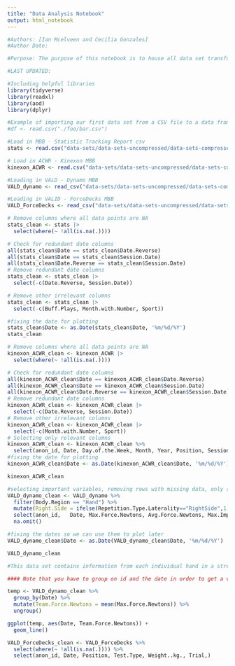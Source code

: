 ```yaml
---
title: "Data Analysis Notebook"
output: html_notebook
---
```



```r
#Authors: [Ian Mcelveen and Cecilia Gonzales]
#Author Date: 

#Purpose: The purpose of this notebook is to house all data set transformation, cleansing, visualization, statistical analysis, and note-taking for the 2025 CU Athletic Department Sports Science Internship Program

#LAST UPDATED: 

#Including helpful libraries
library(tidyverse)
library(readxl)
library(aod)
library(dplyr)

#Example of importing our first data set from a CSV file to a data frame.
#df <- read.csv("./foo/bar.csv")
```

```r
#Load in MBB - Statistic Tracking Report csv
stats <- read.csv("data-sets/data-sets-uncompressed/data-sets-compressed/Reactive Strength Index/MBB - Statistic Tracking Report.csv")

# Load in ACWR - Kinexon MBB
kinexon_ACWR <- read.csv("data-sets/data-sets-uncompressed/data-sets-compressed/Reactive Strength Index/ACWR - Kinexon MBB.csv")

#Loading in VALD - Dynamo MBB
VALD_dynamo <- read_csv("data-sets/data-sets-uncompressed/data-sets-compressed/Reactive Strength Index/VALD - Dynamo MBB.csv")

#Loading in VALID - ForceDecks MBB
VALD_ForceDecks <- read_csv("data-sets/data-sets-uncompressed/data-sets-compressed/Reactive Strength Index/VALD - ForceDecks MBB.csv")
```


```r
# Remove columns where all data points are NA
stats_clean <- stats |>
  select(where(~ !all(is.na(.))))

# Check for redundant date columns
all(stats_clean$Date == stats_clean$Date.Reverse)
all(stats_clean$Date == stats_clean$Session.Date)
all(stats_clean$Date.Reverse == stats_clean$Session.Date)
# Remove redundant date columns
stats_clean <- stats_clean |>
  select(-c(Date.Reverse, Session.Date))

# Remove other irrelevant columns
stats_clean <- stats_clean |>
  select(-c(Buff.Plays, Month.with.Number, Sport))

#fixing the date for plotting
stats_clean$Date <- as.Date(stats_clean$Date, '%m/%d/%Y')
stats_clean
```



```r
# Remove columns where all data points are NA
kinexon_ACWR_clean <- kinexon_ACWR |>
  select(where(~ !all(is.na(.))))

# Check for redundant date columns
all(kinexon_ACWR_clean$Date == kinexon_ACWR_clean$Date.Reverse)
all(kinexon_ACWR_clean$Date == kinexon_ACWR_clean$Session.Date)
all(kinexon_ACWR_clean$Date.Reverse == kinexon_ACWR_clean$Session.Date)
# Remove redundant date columns
kinexon_ACWR_clean <- kinexon_ACWR_clean |>
  select(-c(Date.Reverse, Session.Date))
# Remove other irrelevant columns
kinexon_ACWR_clean <- kinexon_ACWR_clean |>
  select(-c(Month.with.Number, Sport))
# Selecting only relevant columns
kinexon_ACWR_clean <- kinexon_ACWR_clean %>%
  select(anon_id, Date, Day.of.the.Week, Month, Year, Position, Session.Type, Session.Description, Practice.Classification, Last.7.Day.Acceleration.Load, Today.s.Acceleration.Load, Acceleration.Load.ACWR, Acceleration.Load.EWMA.ACWR, Acute.Total.Acceleration.Load, Acute.Total.Acceleration.Load.EWMA, Chronic.Total.Acceleration.Load, Chronic.Total.Acceleration.Load.EWMA, Total.Low.Acceleration.Load, Total.Medium.Acceleration.Load, Total.High.Acceleration.Load, Total.Very.High.Acceleration.Load, Last.7.Day.Total.Jump.Load, Today.s.Jump.Load, Total.Jump.Load.ACWR, Acute.Total.Jump.Load, Acute.Total.Jump.Load.EWMA, Chronic.Total.Jump.Load, Chronic.Total.Jump.Load.EWMA, Last.7.Day.Total.Minutes, Today.s.Minutes, Minutes.ACWR, Minutes.EWMA.ACWR, Acute.Minutes, Acute.Minutes.EWMA, Chronic.Minutes, Chronic.Minutes.EWMA, Total.Distance.EWMA.ACWR)
#fixing the date for plotting
kinexon_ACWR_clean$Date <- as.Date(kinexon_ACWR_clean$Date, '%m/%d/%Y')

kinexon_ACWR_clean

```



```r
#selecting important variables, removing rows with missing data, only selecting hand movements
VALD_dynamo_clean <- VALD_dynamo %>%
  filter(Body.Region == "Hand") %>%
  mutate(Right.Side = ifelse(Repetition.Type.Laterality=="RightSide",1,0)) %>%
  select(anon_id,	Date, Max.Force.Newtons, Avg.Force.Newtons, Max.Impulse.Newton.Seconds,  Max.Rate.Of.Force.Development.Newtons.Per.Second,	Avg.Rate.Of.Force.Development.Newtons.Per.Second,	Min.Time.To.Peak.Force.Seconds, Start.Offset.Seconds, Repetition.Duration.Seconds,	Repetition.Max.Force.Newtons,	Impulse.Newton.Seconds,	Rate.Of.Force.Development.Newtons.Per.Second,	Time.To.Peak.Force.Seconds,Right.Side) %>%
  na.omit()

#fixing the dates so we can use them to plot later
VALD_dynamo_clean$Date <- as.Date(VALD_dynamo_clean$Date, '%m/%d/%Y')

VALD_dynamo_clean

#This data set contains information from each individual hand in a strength test meaning that there are two measurements per day for each player. This makes it hard to understand in plots especially when plotted like time series data. For future reference, it might be useful to take an average of both sides or note that there is a difference in each hand and plot the left and rights sides separately.

#### Note that you have to group on id and the date in order to get a valid average of both sides for a specific day for each individual player. 
```
```r
temp <- VALD_dynamo_clean %>%
  group_by(Date) %>%
  mutate(Team.Force.Newtons = mean(Max.Force.Newtons)) %>%
  ungroup()

ggplot(temp, aes(Date, Team.Force.Newtons)) +
  geom_line()
```

```r
VALD_ForceDecks_clean <- VALD_ForceDecks %>%
  select(where(~ !all(is.na(.)))) %>%
  select(anon_id, Date, Position, Test.Type, Weight..kg., Trial,)
```
